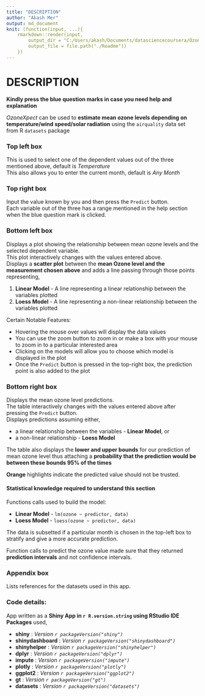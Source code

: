 ```yaml
---
title: "DESCRIPTION"
author: "Akash Mer"
output: md_document
knit: (function(input, ...){
    rmarkdown::render(input,
        output_dir = "C:/Users/akash/Documents/datasciencecoursera/OzoneXpect/OzoneXpect",
        output_file = file.path("./Readme"))
    })
---
```


# **DESCRIPTION**
  
**Kindly press the blue question marks in case you need help and explanation**

*OzoneXpect* can be used to **estimate mean ozone levels depending on temperature/wind speed/solar radiation** using the `airquality` data set from R `datasets` package

### **Top left box**
  
This is used to select one of the dependent values out of the three mentioned above, default is *Temperature*  
This also allows you to enter the current month, default is *Any Month*

### **Top right box**
  
Input the value known by you and then press the `Predict` button.  
Each variable out of the three has a range mentioned in the help section when the blue question mark is clicked.

### **Bottom left box**
  
Displays a plot showing the relationship between mean ozone levels and the selected dependent variable.  
This plot interactively changes with the values entered above.  
Displays a **scatter plot** between the **mean Ozone level and the measurement chosen above** and adds a line passing through those points representing,
  
1. **Linear Model** - A line representing a linear relationship between the variables plotted
2. **Loess Model** - A line representing a non-linear relationship between the variables plotted
  
Certain Notable Features:
  
* Hovering the mouse over values will display the data values
* You can use the zoom button to zoom in or make a box with your mouse to zoom in to a particular interested area
* Clicking on the models will allow you to choose which model is displayed in the plot
* Once the `Predict` button is pressed in the top-right box, the prediction point is also added to the plot
  
### **Bottom right box**
  
Displays the mean ozone level predictions.  
The table interactively changes with the values entered above after pressing the `Predict` button.  
Displays predictions assuming either,
  
* a linear relationship between the variables - **Linear Model**, or
* a non-linear relationship - **Loess Model**
  
The table also displays the **lower and upper bounds** for our prediction of mean ozone level thus attaching a **probability that the prediction would be between these bounds 95% of the times**  
  
**Orange** highlights indicate the predicted value should not be trusted.  

#### **Statistical knowledge required to understand this section**
  
Functions calls used to build the model:
  
* **Linear Model** - `lm(ozone ~ predictor, data)`
* **Loess Model** - `loess(ozone ~ predictor, data)`
  
The data is subsetted if a particular month is chosen in the top-left box to stratify and give a more accurate prediction.  
  
Function calls to predict the ozone value made sure that they returned **prediction intervals** and not confidence intervals.  

### **Appendix box**
  
Lists references for the datasets used in this app.  

### **Code details:**
  
App written as a **Shiny App in `r R.version.string` using RStudio IDE**  
**Packages** used,  
  
- **shiny** : *Version `r packageVersion("shiny")`*
- **shinydashboard** : *Version `r packageVersion("shinydashboard")`*
- **shinyhelper** : *Version `r packageVersion("shinyhelper")`*
- **dplyr** : *Version `r packageVersion("dplyr")`*
- **impute** : *Version `r packageVersion("impute")`*
- **plotly** : *Version `r packageVersion("plotly")`*
- **ggplot2** : *Version `r packageVersion("ggplot2")`*
- **gt** : *Version `r packageVersion("gt")`*
- **datasets** : *Version `r packageVersion("datasets")`*